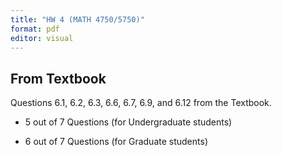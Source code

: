 ```yaml
---
title: "HW 4 (MATH 4750/5750)"
format: pdf
editor: visual
---
```


## From Textbook

Questions 6.1, 6.2, 6.3, 6.6, 6.7, 6.9, and 6.12 from the Textbook.

-   5 out of 7 Questions (for Undergraduate students)

-   6 out of 7 Questions (for Graduate students)
